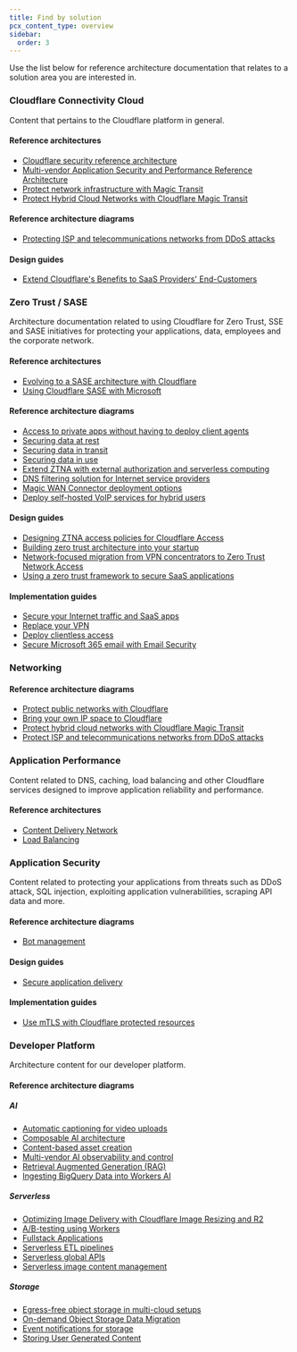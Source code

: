 ```yaml
---
title: Find by solution
pcx_content_type: overview
sidebar:
  order: 3
---
```



Use the list below for reference architecture documentation that relates to a solution area you are interested in.

### Cloudflare Connectivity Cloud

Content that pertains to the Cloudflare platform in general.

#### Reference architectures

- [Cloudflare security reference architecture](/reference-architecture/architectures/security/)
- [Multi-vendor Application Security and Performance Reference Architecture](/reference-architecture/architectures/multi-vendor/)
- [Protect network infrastructure with Magic Transit](/reference-architecture/architectures/magic-transit/)
- [Protect Hybrid Cloud Networks with Cloudflare Magic Transit](/reference-architecture/diagrams/network/protect-hybrid-cloud-networks-with-cloudflare-magic-transit/)

#### Reference architecture diagrams

- [Protecting ISP and telecommunications networks from DDoS attacks](/reference-architecture/diagrams/network/protecting-sp-networks-from-ddos/)

#### Design guides

- [Extend Cloudflare's Benefits to SaaS Providers' End-Customers](/reference-architecture/design-guides/extending-cloudflares-benefits-to-saas-providers-end-customers/)

### Zero Trust / SASE

Architecture documentation related to using Cloudflare for Zero Trust, SSE and SASE initiatives for protecting your applications, data, employees and the corporate network.

#### Reference architectures

- [Evolving to a SASE architecture with Cloudflare](/reference-architecture/architectures/sase/)
- [Using Cloudflare SASE with Microsoft](/reference-architecture/architectures/cloudflare-sase-with-microsoft/)

#### Reference architecture diagrams

- [Access to private apps without having to deploy client agents](/reference-architecture/diagrams/sase/sase-clientless-access-private-dns/)
- [Securing data at rest](/reference-architecture/diagrams/security/securing-data-at-rest/)
- [Securing data in transit](/reference-architecture/diagrams/security/securing-data-in-transit/)
- [Securing data in use](/reference-architecture/diagrams/security/securing-data-in-use/)
- [Extend ZTNA with external authorization and serverless computing](/reference-architecture/diagrams/sase/augment-access-with-serverless/)
- [DNS filtering solution for Internet service providers](/reference-architecture/diagrams/sase/gateway-dns-for-isp/)
- [Magic WAN Connector deployment options](/reference-architecture/diagrams/sase/magic-wan-connector-deployment/)
- [Deploy self-hosted VoIP services for hybrid users](/reference-architecture/diagrams/sase/deploying-self-hosted-voip-services-for-hybrid-users/)

#### Design guides

- [Designing ZTNA access policies for Cloudflare Access](/reference-architecture/design-guides/designing-ztna-access-policies/)
- [Building zero trust architecture into your startup](/reference-architecture/design-guides/zero-trust-for-startups/)
- [Network-focused migration from VPN concentrators to Zero Trust Network Access](/reference-architecture/design-guides/network-vpn-migration/)
- [Using a zero trust framework to secure SaaS applications](/reference-architecture/design-guides/zero-trust-for-saas/)

#### Implementation guides

- [Secure your Internet traffic and SaaS apps](/learning-paths/secure-internet-traffic/concepts/)
- [Replace your VPN](/learning-paths/replace-vpn/concepts/)
- [Deploy clientless access](/learning-paths/clientless-access/concepts/)
- [Secure Microsoft 365 email with Email Security](/learning-paths/secure-o365-email/concepts/)

### Networking

#### Reference architecture diagrams

- [Protect public networks with Cloudflare](/reference-architecture/diagrams/network/protect-public-networks-with-cloudflare/)
- [Bring your own IP space to Cloudflare](/reference-architecture/diagrams/network/bring-your-own-ip-space-to-cloudflare/)
- [Protect hybrid cloud networks with Cloudflare Magic Transit](/reference-architecture/diagrams/network/protect-hybrid-cloud-networks-with-cloudflare-magic-transit/)
- [Protect ISP and telecommunications networks from DDoS attacks](/reference-architecture/diagrams/network/protecting-sp-networks-from-ddos/)

### Application Performance

Content related to DNS, caching, load balancing and other Cloudflare services designed to improve application reliability and performance.

#### Reference architectures

- [Content Delivery Network](/reference-architecture/architectures/cdn/)
- [Load Balancing](/reference-architecture/architectures/load-balancing/)

### Application Security

Content related to protecting your applications from threats such as DDoS attack, SQL injection, exploiting application vulnerabilities, scraping API data and more.

#### Reference architecture diagrams

- [Bot management](/reference-architecture/diagrams/bots/bot-management/)

#### Design guides

- [Secure application delivery](/reference-architecture/design-guides/secure-application-delivery/)

#### Implementation guides

- [Use mTLS with Cloudflare protected resources](/learning-paths/mtls/concepts/)

### Developer Platform

Architecture content for our developer platform.

#### Reference architecture diagrams

##### AI

- [Automatic captioning for video uploads](/reference-architecture/diagrams/ai/ai-video-caption/)
- [Composable AI architecture](/reference-architecture/diagrams/ai/ai-composable/)
- [Content-based asset creation](/reference-architecture/diagrams/ai/ai-asset-creation/)
- [Multi-vendor AI observability and control](/reference-architecture/diagrams/ai/ai-multivendor-observability-control/)
- [Retrieval Augmented Generation (RAG)](/reference-architecture/diagrams/ai/ai-rag/)
- [Ingesting BigQuery Data into Workers AI](/reference-architecture/diagrams/ai/bigquery-workers-ai/)

##### Serverless

- [Optimizing Image Delivery with Cloudflare Image Resizing and R2](/reference-architecture/diagrams/content-delivery/optimizing-image-delivery-with-cloudflare-image-resizing-and-r2/)
- [A/B-testing using Workers](/reference-architecture/diagrams/serverless/a-b-testing-using-workers/)
- [Fullstack Applications](/reference-architecture/diagrams/serverless/fullstack-application/)
- [Serverless ETL pipelines](/reference-architecture/diagrams/serverless/serverless-etl/)
- [Serverless global APIs](/reference-architecture/diagrams/serverless/serverless-global-apis/)
- [Serverless image content management](/reference-architecture/diagrams/serverless/serverless-image-content-management/)

##### Storage

- [Egress-free object storage in multi-cloud setups](/reference-architecture/diagrams/storage/egress-free-storage-multi-cloud/)
- [On-demand Object Storage Data Migration](/reference-architecture/diagrams/storage/on-demand-object-storage-migration/)
- [Event notifications for storage](/reference-architecture/diagrams/storage/event-notifications-for-storage/)
- [Storing User Generated Content](/reference-architecture/diagrams/storage/storing-user-generated-content/)
